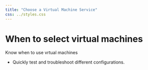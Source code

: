 ```yaml
---
title: "Choose a Virtual Machine Service"
css: ../styles.css
---
```


# When to select virtual machines
Know when to use vrtual machines

- Quickly test and troubleshoot different configurations.
